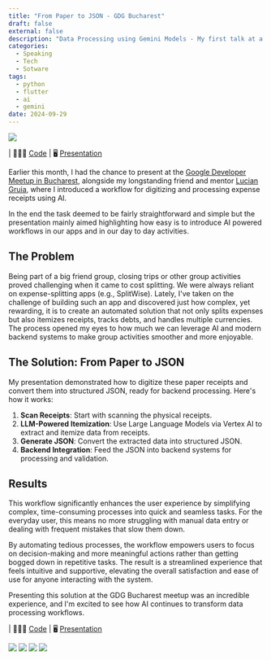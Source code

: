 ```yaml
---
title: "From Paper to JSON - GDG Bucharest"
draft: false
external: false
description: "Data Processing using Gemini Models - My first talk at a GDG Meetup"
categories:
  - Speaking
  - Tech
  - Sotware
tags:
  - python
  - flutter
  - ai
  - gemini
date: 2024-09-29
---
```


<img src="https://tere-ro.b-cdn.net/tere.ro/gdg-article-2024/gdg_tere_intro.jpeg" />

| 🧑🏻‍💻 [Code](https://github.com/andreitere/gdg_expense_vertex_ai) | 🖥️ [Presentation](andreitere.github.io/gdg_expense_vertex_ai/)


Earlier this month, I had the chance to present at the [Google Developer Meetup in Bucharest](https://gdg.community.dev/events/details/google-gdg-bucharest-presents-data-processing-using-gemini-models-through-vertex-ai/), alongside my longstanding friend and mentor [Lucian Gruia](https://luciangruia.ro/blog/building-knowledge-graphs-from-unstructured-data-at-gdg-bucharest/), where I introduced a workflow for digitizing and processing expense receipts using AI. 

In the end the task deemed to be fairly straightforward and simple but the presentation mainly aimed highlighting how easy is to introduce AI powered workflows in our apps and in our day to day activities.

## The Problem
Being part of a big friend group, closing trips or other group activities proved challenging when it came to cost splitting. We were always reliant on expense-splitting apps (e.g., SplitWise). Lately, I've taken on the challenge of building such an app and discovered just how complex, yet rewarding, it is to create an automated solution that not only splits expenses but also itemizes receipts, tracks debts, and handles multiple currencies. The process opened my eyes to how much we can leverage AI and modern backend systems to make group activities smoother and more enjoyable.

## The Solution: From Paper to JSON
My presentation demonstrated how to digitize these paper receipts and convert them into structured JSON, ready for backend processing. Here's how it works:

1. **Scan Receipts**: Start with scanning the physical receipts.
2. **LLM-Powered Itemization**: Use Large Language Models via Vertex AI to extract and itemize data from receipts.
3. **Generate JSON**: Convert the extracted data into structured JSON.
4. **Backend Integration**: Feed the JSON into backend systems for processing and validation.


## Results
This workflow significantly enhances the user experience by simplifying complex, time-consuming processes into quick and seamless tasks. For the everyday user, this means no more struggling with manual data entry or dealing with frequent mistakes that slow them down.

By automating tedious processes, the workflow empowers users to focus on decision-making and more meaningful actions rather than getting bogged down in repetitive tasks. The result is a streamlined experience that feels intuitive and supportive, elevating the overall satisfaction and ease of use for anyone interacting with the system.


Presenting this solution at the GDG Bucharest meetup was an incredible experience, and I'm excited to see how AI continues to transform data processing workflows.

| 🧑🏻‍💻 [Code](https://github.com/andreitere/gdg_expense_vertex_ai) | 🖥️ [Presentation](andreitere.github.io/gdg_expense_vertex_ai/)

<div class="flex flex-col">
  <img src="https://tere-ro.b-cdn.net/tere.ro/gdg-article-2024/gdg_tere_lucian.jpeg"/>
  <img src="https://tere-ro.b-cdn.net/tere.ro/gdg-article-2024/gdg_tere_public_interaction.jpeg"/>
  <img src="https://tere-ro.b-cdn.net/tere.ro/gdg-article-2024/gdg_tere_magic.jpeg"/>
  <img src="https://tere-ro.b-cdn.net/tere.ro/gdg-article-2024/gdg_tere_gemini_models.jpeg"/>
</div>
